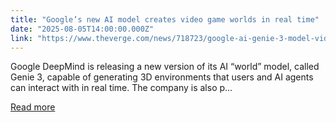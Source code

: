 ```yaml
---
title: "Google’s new AI model creates video game worlds in real time"
date: "2025-08-05T14:00:00.000Z"
link: "https://www.theverge.com/news/718723/google-ai-genie-3-model-video-game-worlds-real-time"
---
```


Google DeepMind is releasing a new version of its AI “world” model, called Genie 3, capable of generating 3D environments that users and AI agents can interact with in real time. The company is also p...

[Read more](https://www.theverge.com/news/718723/google-ai-genie-3-model-video-game-worlds-real-time)
